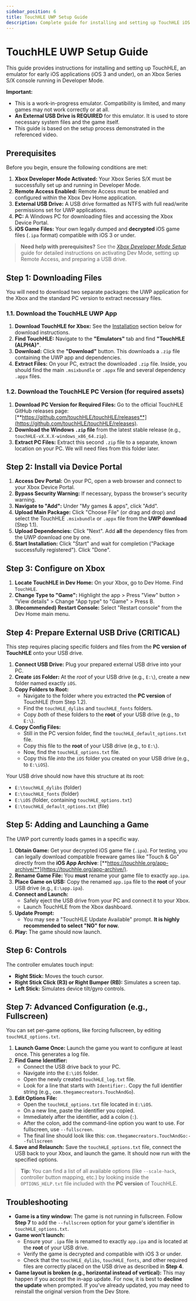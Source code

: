 ```yaml
---
sidebar_position: 6
title: TouchHLE UWP Setup Guide
description: Complete guide for installing and setting up TouchHLE iOS emulator on Xbox
---
```


# TouchHLE UWP Setup Guide

This guide provides instructions for installing and setting up TouchHLE, an emulator for early iOS applications (iOS 3 and under), on an Xbox Series S/X console running in Developer Mode.

**Important:**
*   This is a work-in-progress emulator. Compatibility is limited, and many games may not work correctly or at all.
*   **An External USB Drive is REQUIRED** for this emulator. It is used to store necessary system files and the game itself.
*   This guide is based on the setup process demonstrated in the referenced video.

## Prerequisites

Before you begin, ensure the following conditions are met:

1.  **Xbox Developer Mode Activated:** Your Xbox Series S/X must be successfully set up and running in Developer Mode.
2.  **Remote Access Enabled:** Remote Access must be enabled and configured within the Xbox Dev Home application.
3.  **External USB Drive:** A USB drive formatted as NTFS with full read/write permissions set for UWP applications.
4.  **PC:** A Windows PC for downloading files and accessing the Xbox Device Portal.
5.  **iOS Game Files:** Your own legally dumped and **decrypted** iOS game files (`.ipa` format) compatible with iOS 3 or under.

> **Need help with prerequisites?** See the [_Xbox Developer Mode Setup_](/docs/xbox-setup/xbox-developer-mode-setup) guide for detailed instructions on activating Dev Mode, setting up Remote Access, and preparing a USB drive.

## Step 1: Downloading Files

You will need to download two separate packages: the UWP application for the Xbox and the standard PC version to extract necessary files.

### 1.1. Download the TouchHLE UWP App

1.  **Download TouchHLE for Xbox:** See the [Installation](#installation) section below for download instructions.
2.  **Find TouchHLE:** Navigate to the **"Emulators"** tab and find **"TouchHLE (ALPHA)"**.
3.  **Download:** Click the **"Download"** button. This downloads a `.zip` file containing the UWP app and dependencies.
4.  **Extract Files:** On your PC, extract the downloaded `.zip` file. Inside, you should find the main `.msixbundle` or `.appx` file and several dependency `.appx` files.

### 1.2. Download the TouchHLE PC Version (for required assets)

1.  **Download PC Version for Required Files:** Go to the official TouchHLE GitHub releases page: [**https://github.com/touchHLE/touchHLE/releases**](https://github.com/touchHLE/touchHLE/releases).
2.  **Download the Windows `.zip` file** from the latest stable release (e.g., `touchHLE-vX.X.X-windows_x86_64.zip`).
3.  **Extract PC Files:** Extract this second `.zip` file to a separate, known location on your PC. We will need files from this folder later.

## Step 2: Install via Device Portal

1.  **Access Dev Portal:** On your PC, open a web browser and connect to your Xbox Device Portal.
2.  **Bypass Security Warning:** If necessary, bypass the browser's security warning.
3.  **Navigate to "Add":** Under "My games & apps", click "Add".
4.  **Upload Main Package:** Click "Choose File" (or drag and drop) and select the TouchHLE `.msixbundle` or `.appx` file from the **UWP download** (Step 1.1).
5.  **Upload Dependencies:** Click "Next". Add **all** the dependency files from the UWP download one by one.
6.  **Start Installation:** Click "Start" and wait for completion ("Package successfully registered"). Click "Done".

## Step 3: Configure on Xbox

1.  **Locate TouchHLE in Dev Home:** On your Xbox, go to Dev Home. Find `TouchHLE`.
2.  **Change Type to "Game":** Highlight the app > Press "View" button > "View details" > Change "App type" to "Game" > Press B.
3.  **(Recommended) Restart Console:** Select "Restart console" from the Dev Home main menu.

## Step 4: Prepare External USB Drive (CRITICAL)

This step requires placing specific folders and files from the **PC version of TouchHLE** onto your USB drive.

1.  **Connect USB Drive:** Plug your prepared external USB drive into your PC.
2.  **Create `iOS` Folder:** At the *root* of your USB drive (e.g., `E:\`), create a new folder named exactly `iOS`.
3.  **Copy Folders to Root:**
    *   Navigate to the folder where you extracted the **PC version** of TouchHLE (from Step 1.2).
    *   Find the `touchHLE_dylibs` and `touchHLE_fonts` folders.
    *   Copy *both* of these folders to the **root** of your USB drive (e.g., to `E:\`).
4.  **Copy Config Files:**
    *   Still in the PC version folder, find the `touchHLE_default_options.txt` file.
    *   Copy this file to the **root** of your USB drive (e.g., to `E:\`).
    *   Now, find the `touchHLE_options.txt` file.
    *   Copy this file *into* the `iOS` folder you created on your USB drive (e.g., to `E:\iOS`).

Your USB drive should now have this structure at its root:
*   `E:\touchHLE_dylibs` (folder)
*   `E:\touchHLE_fonts` (folder)
*   `E:\iOS` (folder, containing `touchHLE_options.txt`)
*   `E:\touchHLE_default_options.txt` (file)

## Step 5: Adding and Launching a Game

The UWP port currently loads games in a specific way.

1.  **Obtain Game:** Get your decrypted iOS game file (`.ipa`). For testing, you can legally download compatible freeware games like "Touch & Go" directly from the **iOS App Archive**: [**https://touchhle.org/app-archive/**](https://touchhle.org/app-archive/).
2.  **Rename Game File:** You **must** rename your game file to exactly `app.ipa`.
3.  **Place Game on USB:** Copy the renamed `app.ipa` file to the **root** of your USB drive (e.g., `E:\app.ipa`).
4.  **Connect and Launch:**
    *   Safely eject the USB drive from your PC and connect it to your Xbox.
    *   Launch TouchHLE from the Xbox dashboard.
5.  **Update Prompt:**
    *   You may see a "TouchHLE Update Available" prompt. **It is highly recommended to select "NO" for now.**
6.  **Play:** The game should now launch.

## Step 6: Controls

The controller emulates touch input:

*   **Right Stick:** Moves the touch cursor.
*   **Right Stick Click (R3) or Right Bumper (RB):** Simulates a screen tap.
*   **Left Stick:** Simulates device tilt/gyro controls.

## Step 7: Advanced Configuration (e.g., Fullscreen)

You can set per-game options, like forcing fullscreen, by editing `touchHLE_options.txt`.

1.  **Launch Game Once:** Launch the game you want to configure at least once. This generates a log file.
2.  **Find Game Identifier:**
    *   Connect the USB drive back to your PC.
    *   Navigate into the `E:\iOS` folder.
    *   Open the newly created `touchHLE_log.txt` file.
    *   Look for a line that starts with `Identifier:`. Copy the full identifier string (e.g., `com.thegamecreators.TouchAndGo`).
3.  **Edit Options File:**
    *   Open the `touchHLE_options.txt` file located in `E:\iOS`.
    *   On a new line, paste the identifier you copied.
    *   Immediately after the identifier, add a colon (`:`).
    *   After the colon, add the command-line option you want to use. For fullscreen, use `--fullscreen`.
    *   The final line should look like this: `com.thegamecreators.TouchAndGo:--fullscreen`
4.  **Save and Relaunch:** Save the `touchHLE_options.txt` file, connect the USB back to your Xbox, and launch the game. It should now run with the specified options.

> **Tip:** You can find a list of all available options (like `--scale-hack`, controller button mapping, etc.) by looking inside the `OPTIONS_HELP.txt` file included with the **PC version** of TouchHLE.

## Troubleshooting

*   **Game is a tiny window:** The game is not running in fullscreen. Follow **Step 7** to add the `--fullscreen` option for your game's identifier in `touchHLE_options.txt`.
*   **Game won't launch:**
    *   Ensure your `.ipa` file is renamed to exactly `app.ipa` and is located at the **root** of your USB drive.
    *   Verify the game is decrypted and compatible with iOS 3 or under.
    *   Check that the `touchHLE_dylibs`, `touchHLE_fonts`, and other required files are correctly placed on the USB drive as described in **Step 4**.
*   **Game layout is broken (e.g., horizontal instead of vertical):** This may happen if you accept the in-app update. For now, it is best to **decline the update** when prompted. If you've already updated, you may need to reinstall the original version from the Dev Store.
